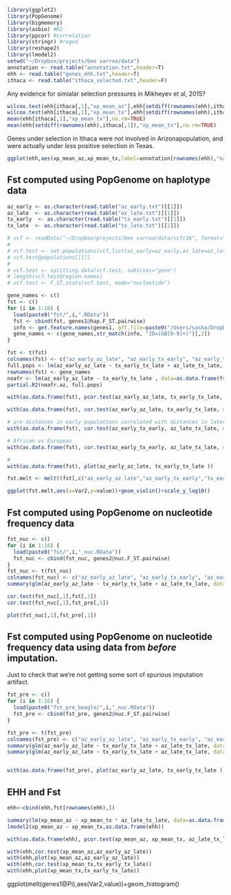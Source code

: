 ```r
library(ggplot2)
library(PopGenome)
library(bigmemory)
library(asbio) #R2
library(ppcor) #correlation
library(stringr) #reged
library(reshape2)
library(lmodel2)
setwd("~/Dropbox/projects/bee varroa/data")
annotation <- read.table("annotation.txt",header=T)
ehh <- read.table("genes_ehh.txt",header=T)
ithaca <- read.table("ithaca_selected.txt",header=F)
```

Any evidence for simialar selection pressures in Mikheyev et al, 2015?
```r
wilcox.test(ehh[ithaca[,1],"xp_mean_az"],ehh[setdiff(rownames(ehh),ithaca[,1]),"xp_mean_az"])
wilcox.test(ehh[ithaca[,1],"xp_mean_tx"],ehh[setdiff(rownames(ehh),ithaca[,1]),"xp_mean_tx"])
mean(ehh[ithaca[,1],"xp_mean_tx"],na.rm=TRUE)
mean(ehh[setdiff(rownames(ehh),ithaca[,1]),"xp_mean_tx"],na.rm=TRUE)
```

Genes under selection in Ithaca were not involved in Arizonapopulation, and were actually under _less_ positive selection in Texas.


```r
ggplot(ehh,aes(xp_mean_az,xp_mean_tx,label=annotation[rownames(ehh),"name"]))+geom_point()+xlim(-4.1,-1)+ylim(-4.1,-1)+geom_text()

```

## Fst computed using PopGenome on haplotype data

```r
az_early <- as.character(read.table("az_early.txt")[[1]])
az_late  <- as.character(read.table("az_late.txt")[[1]])
tx_early  <- as.character(read.table("tx_early.txt")[[1]])
tx_late  <- as.character(read.table("tx_late.txt")[[1]])

# vcf <- readData("~/Dropbox/projects/bee varroa/data/vcf/16", format="VCF", gffpath="~/Dropbox/projects/bee varroa/data/gff/16")
# 
# vcf.test <- set.populations(vcf,list(az_early=az_early,az_late=az_late, tx_early=tx_early,tx_late=tx_late), diploid=TRUE)
# vcf.test@populations[[1]]
# 
# vcf.test <- splitting.data(vcf.test, subsites="gene")
# length(vcf.test@region.names)
# vcf.test <- F_ST.stats(vcf.test, mode="nucleotide")

gene_names <- c()
fst <- c()
for (i in 1:16) {
  load(paste0("fst/",i,".RData"))
  fst <- cbind(fst, genes1@hap.F_ST.pairwise)
  info <- get.feature.names(genes1, gff.file=paste0("/Users/sasha/Dropbox/projects/bee varroa/data/gff/",i,"/Group",i,".gff"), chr=paste0("LG",i))
  gene_names <- c(gene_names,str_match(info, "ID=(GB[0-9]+)")[,2])
}

fst <- t(fst)
colnames(fst) <- c("az_early_az_late", "az_early_tx_early", "az_early_tx_late", "az_late_tx_early", "az_late_tx_late", "tx_early_tx_late")
full.pops <- lm(az_early_az_late ~ tx_early_tx_late + az_late_tx_late, data=as.data.frame(fst))
rownames(fst) <- gene_names
noafr <- lm(az_early_az_late ~ tx_early_tx_late , data=as.data.frame(fst))
partial.R2(noafr.az, full.pops)

with(as.data.frame(fst), pcor.test(az_early_az_late, tx_early_tx_late, az_late_tx_late, method="s"))

with(as.data.frame(fst), cor.test(az_early_az_late, tx_early_tx_late, method="s"))

# are distances in early populations correlated with distances in later populatiions
with(as.data.frame(fst), cor.test(az_early_tx_early, az_late_tx_late, method="s"))

# African vs European
with(as.data.frame(fst), cor.test(az_early_tx_early, az_late_tx_late, method="s"))

#
with(as.data.frame(fst), plot(az_early_az_late, tx_early_tx_late ))

fst.melt <- melt((fst[,c("az_early_az_late","az_early_tx_early","tx_early_tx_late","az_late_tx_late")]))

ggplot(fst.melt,aes(x=Var2,y=value))+geom_violin()+scale_y_log10()
```

## Fst computed using PopGenome on nucleotide frequency data

```r
fst_nuc <- c()
for (i in 1:16) {
  load(paste0("fst/",i,"_nuc.RData"))
  fst_nuc <- cbind(fst_nuc, genes2@nuc.F_ST.pairwise)
}
fst_nuc <- t(fst_nuc)
colnames(fst_nuc) <- c("az_early_az_late", "az_early_tx_early", "az_early_tx_late", "az_late_tx_early", "az_late_tx_late", "tx_early_tx_late")
summary(glm(az_early_az_late ~ tx_early_tx_late + az_late_tx_late, data=as.data.frame(fst_nuc)))

cor.test(fst_nuc[,1],fst[,1])
cor.test(fst_nuc[,1],fst_pre[,1])

plot(fst_nuc[,1],fst_pre[,1])
```

## Fst computed using PopGenome on nucleotide frequency data using data from _before_ imputation.

Just to check that we're not getting some sort of spurious imputation artifact.

```r
fst_pre <- c()
for (i in 1:16) {
  load(paste0("fst_pre_beagle/",i,"_nuc.RData"))
  fst_pre <- cbind(fst_pre, genes2@nuc.F_ST.pairwise)
}

fst_pre <- t(fst_pre)
colnames(fst_pre) <- c("az_early_az_late", "az_early_tx_early", "az_early_tx_late", "az_late_tx_early", "az_late_tx_late", "tx_early_tx_late")
summary(glm(az_early_az_late ~ tx_early_tx_late + az_late_tx_late, data=as.data.frame(fst_pre)))
summary(glm(az_early_az_late ~ tx_early_tx_late + az_late_tx_late, data=as.data.frame(fst)))


with(as.data.frame(fst_pre), plot(az_early_az_late, tx_early_tx_late ))
```


## EHH and Fst

```r
ehh<-cbind(ehh,fst[rownames(ehh),])

summary(lm(xp_mean_az ~ xp_mean_tx * az_late_tx_late, data=as.data.frame(ehh)))
lmodel2(xp_mean_az ~ xp_mean_tx,as.data.frame(ehh))

with(as.data.frame(ehh), pcor.test(xp_mean_az, xp_mean_tx, az_late_tx_late,method="s"))

with(ehh,cor.test(xp_mean_az,az_early_az_late))
with(ehh,plot(xp_mean_az,az_early_az_late))
with(ehh,cor.test(xp_mean_tx,tx_early_tx_late))
with(ehh,plot(xp_mean_tx,tx_early_tx_late))
```

ggplot(melt(genes1@Pi),aes(Var2,value))+geom_histogram()